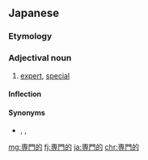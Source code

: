 ==Japanese==
{{ja-kanjitab|せん|もん|てき|yomi=on}}

===Etymology===
{{suffix|専門|的|t1=specialized|t2=-like|lang=ja|sort=せんもんてき}}

===Adjectival noun===
{{ja-adj|infl=na|せんもんてき}}

# [[expert]], [[special]]

====Inflection====
{{ja-na|せんもんてき}}

====Synonyms====
* {{ja-r|職業的|しょくぎょうてき}}, {{ja-r|プロフェッショナル}}, {{ja-r|テクニカル}}

[[mg:専門的]]
[[fj:専門的]]
[[ja:専門的]]
[[chr:専門的]]